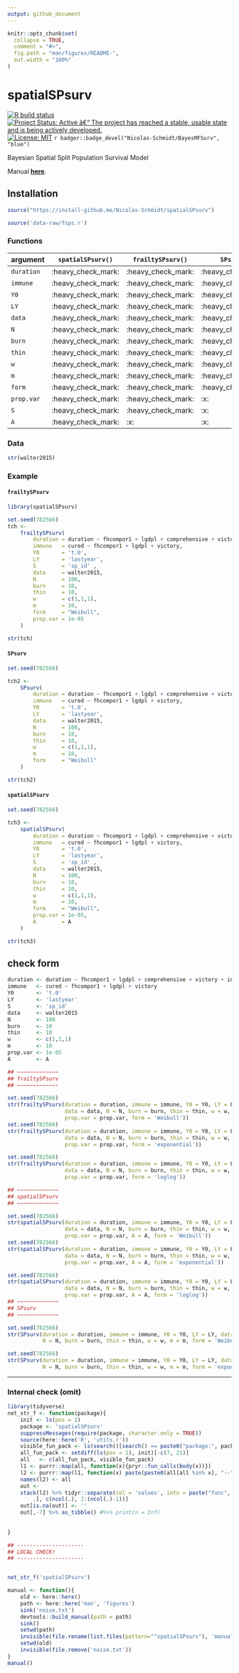 ```yaml
---
output: github_document
---
```


<!-- README.md is generated from README.Rmd. Please edit that file -->

```r
knitr::opts_chunk$set(
  collapse = TRUE,
  comment = "#>",
  fig.path = "man/figures/README-",
  out.width = "100%"
)
```

# spatialSPsurv

<!-- badges: start -->
[![R build status](https://github.com/Nicolas-Schmidt/spatialSPsurv/workflows/R-CMD-check/badge.svg)](https://github.com/Nicolas-Schmidt/spatialSPsurv/actions)
[![Project Status: Active â€“ The project has reached a stable, usable
state and is being actively
developed.](https://www.repostatus.org/badges/latest/active.svg)](https://www.repostatus.org/#active)
[![License:
MIT](https://img.shields.io/badge/License-MIT-yellow.svg)](https://opensource.org/licenses/MIT)
`r badger::badge_devel("Nicolas-Schmidt/BayesMFSurv", "blue")`
<!-- badges: end -->

Bayesian Spatial Split Population Survival Model




Manual [__here__](https://github.com/Nicolas-Schmidt/spatialSPsurv/blob/master/man/figures/manual_spatialSPsurv.pdf).



## Installation

``` r
source("https://install-github.me/Nicolas-Schmidt/spatialSPsurv")
```



```r
source('data-raw/fsps.r')
```


### Functions

|argument   |`spatialSPsurv()` |`frailtySPsurv()` |`SPsurv()`        |
|-----------|------------------|------------------|------------------|
|`duration` |:heavy_check_mark:|:heavy_check_mark:|:heavy_check_mark:|
|`immune`   |:heavy_check_mark:|:heavy_check_mark:|:heavy_check_mark:|
|`Y0`       |:heavy_check_mark:|:heavy_check_mark:|:heavy_check_mark:|
|`LY`       |:heavy_check_mark:|:heavy_check_mark:|:heavy_check_mark:|
|`data`     |:heavy_check_mark:|:heavy_check_mark:|:heavy_check_mark:|
|`N`        |:heavy_check_mark:|:heavy_check_mark:|:heavy_check_mark:|
|`burn`     |:heavy_check_mark:|:heavy_check_mark:|:heavy_check_mark:|
|`thin`     |:heavy_check_mark:|:heavy_check_mark:|:heavy_check_mark:|
|`w`        |:heavy_check_mark:|:heavy_check_mark:|:heavy_check_mark:|
|`m`        |:heavy_check_mark:|:heavy_check_mark:|:heavy_check_mark:|
|`form`     |:heavy_check_mark:|:heavy_check_mark:|:heavy_check_mark:|
|`prop.var` |:heavy_check_mark:|:heavy_check_mark:|:x:               |
|`S`        |:heavy_check_mark:|:heavy_check_mark:|:x:               |
|`A`        |:heavy_check_mark:|:x:               |:x:               |











### Data
```r
str(walter2015)
```

### Example

#### `frailtySPsurv`

```r
library(spatialSPsurv)

set.seed(782566)
tch <- 
    frailtySPsurv(
        duration = duration ~ fhcompor1 + lgdpl + comprehensive + victory + instabl + intensityln + ethfrac + unpko,
        immune   = cured ~ fhcompor1 + lgdpl + victory,
        Y0       = 't.0',
        LY       = 'lastyear',
        S        = 'sp_id' ,
        data     = walter2015,
        N        = 100,
        burn     = 10,
        thin     = 10,
        w        = c(1,1,1),
        m        = 10,
        form     = "Weibull",
        prop.var = 1e-05
    )

str(tch)

```

#### `SPsurv`

```r
set.seed(782566)

tch2 <- 
    SPsurv(
        duration = duration ~ fhcompor1 + lgdpl + comprehensive + victory + instabl + intensityln + ethfrac + unpko,
        immune   = cured ~ fhcompor1 + lgdpl + victory,
        Y0       = 't.0',
        LY       = 'lastyear',
        data     = walter2015,
        N        = 100,
        burn     = 10,
        thin     = 10,
        w        = c(1,1,1),
        m        = 10,
        form     = "Weibull"
    )

str(tch2)

```


#### `spatialSPsurv`

```r
set.seed(782566)

tch3 <- 
    spatialSPsurv(
        duration = duration ~ fhcompor1 + lgdpl + comprehensive + victory + instabl + intensityln + ethfrac + unpko,
        immune   = cured ~ fhcompor1 + lgdpl + victory,
        Y0       = 't.0',
        LY       = 'lastyear',
        S        = 'sp_id' ,
        data     = walter2015,
        N        = 100,
        burn     = 10,
        thin     = 10,
        w        = c(1,1,1),
        m        = 10,
        form     = "Weibull",
        prop.var = 1e-05,
        A        = A
    )

str(tch3)

```






## check form

```r

duration <- duration ~ fhcompor1 + lgdpl + comprehensive + victory + instabl + intensityln + ethfrac + unpko
immune   <- cured ~ fhcompor1 + lgdpl + victory
Y0       <- 't.0'
LY       <- 'lastyear'
S        <- 'sp_id' 
data     <- walter2015
N        <- 100
burn     <- 10
thin     <- 10
w        <- c(1,1,1)
m        <- 10
prop.var <- 1e-05
A        <- A

## ~~~~~~~~~~~~~
## frailtySPsurv
## ~~~~~~~~~~~~~

set.seed(782566)
str(frailtySPsurv(duration = duration, immune = immune, Y0 = Y0, LY = LY, S = S, 
                  data = data, N = N, burn = burn, thin = thin, w = w, m = m, 
                  prop.var = prop.var, form = 'Weibull'))
set.seed(782566)
str(frailtySPsurv(duration = duration, immune = immune, Y0 = Y0, LY = LY, S = S, 
                  data = data, N = N, burn = burn, thin = thin, w = w, m = m, 
                  prop.var = prop.var, form = 'exponential'))

set.seed(782566)
str(frailtySPsurv(duration = duration, immune = immune, Y0 = Y0, LY = LY, S = S, 
                  data = data, N = N, burn = burn, thin = thin, w = w, m = m, 
                  prop.var = prop.var, form = 'loglog'))

## ~~~~~~~~~~~~~
## spatialSPsurv
## ~~~~~~~~~~~~~

set.seed(782566)
str(spatialSPsurv(duration = duration, immune = immune, Y0 = Y0, LY = LY, S = S, 
                  data = data, N = N, burn = burn, thin = thin, w = w, m = m, 
                  prop.var = prop.var, A = A, form = 'Weibull'))
set.seed(782566)
str(spatialSPsurv(duration = duration, immune = immune, Y0 = Y0, LY = LY, S = S, 
                  data = data, N = N, burn = burn, thin = thin, w = w, m = m, 
                  prop.var = prop.var, A = A, form = 'exponential'))

set.seed(782566)
str(spatialSPsurv(duration = duration, immune = immune, Y0 = Y0, LY = LY, S = S, 
                  data = data, N = N, burn = burn, thin = thin, w = w, m = m, 
                  prop.var = prop.var, A = A, form = 'loglog'))
## ~~~~~~~~~~~~~
## SPsurv
## ~~~~~~~~~~~~~

set.seed(782566)
str(SPsurv(duration = duration, immune = immune, Y0 = Y0, LY = LY, data = data, 
           N = N, burn = burn, thin = thin, w = w, m = m, form = 'Weibull'))

set.seed(782566)
str(SPsurv(duration = duration, immune = immune, Y0 = Y0, LY = LY, data = data, 
           N = N, burn = burn, thin = thin, w = w, m = m, form = 'exponential'))


```



---------------


### Internal check (omit)
```r
library(tidyverse)
net_str_f <- function(package){
    init <- ls(pos = 1)
    package <- 'spatialSPsurv'
    suppressMessages(require(package, character.only = TRUE)) 
    source(here::here('R', 'utils.r')) 
    visible_fun_pack <- ls(search()[search() == paste0("package:", package)]) 
    all_fun_pack <- setdiff(ls(pos = 1), init)[-c(7, 21)]
    all   <- c(all_fun_pack, visible_fun_pack) 
    l1 <- purrr::map(all, function(x){pryr::fun_calls(body(x))})
    l2 <- purrr::map(l1, function(x) paste(paste0(all[all %in% x], "--"), collapse = ""))
    names(l2) <- all
    out <- 
    stack(l2) %>% tidyr::separate(col = 'values', into = paste("func", 1:6), sep = "--", remove = FALSE) %>% 
        .[, c(ncol(.), 2:(ncol(.)-1))]
    out[is.na(out)] <- ''
    out[,-7] %>% as_tibble() #%>% print(n = Inf)
    
    
}
```








```r
## ---------------------
## LOCAL CHECK!
## ---------------------


net_str_f('spatialSPsurv')

```


```r
manual <- function(){
    old <- here::here()
    path <- here::here('man', 'figures')
    sink('noise.txt')
    devtools::build_manual(path = path)
    sink()
    setwd(path)
    invisible(file.rename(list.files(pattern="^spatialSPsurv"), 'manual_spatialSPsurv.pdf'))
    setwd(old)
    invisible(file.remove('noise.txt'))
}
manual()
```























